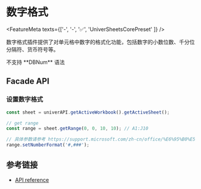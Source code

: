 
# 数字格式

<FeatureMeta texts={['-', '-', '✅', 'UniverSheetsCorePreset' ]} />

数字格式插件提供了对单元格中数字的格式化功能，包括数字的小数位数、千分位分隔符、货币符号等。

<Callout type="warning" emoji="🚨">
  不支持 **DBNum** 语法
</Callout>

## Facade API

### 设置数字格式

```typescript
const sheet = univerAPI.getActiveWorkbook().getActiveSheet();

// get range
const range = sheet.getRange(0, 0, 10, 10); // A1:J10

// 具体参数请参考 https://support.microsoft.com/zh-cn/office/%E6%95%B0%E5%AD%97%E6%A0%BC%E5%BC%8F%E4%BB%A3%E7%A0%81-5026bbd6-04bc-48cd-bf33-80f18b4eae68
range.setNumberFormat('#,###');
```

## 参考链接

* [API reference](/typedoc/@univerjs/sheets-numfmt/README)
